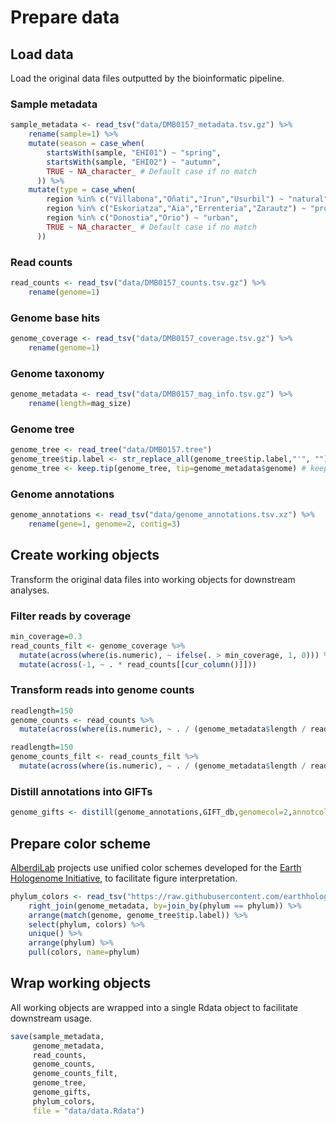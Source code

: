 # Prepare data

## Load data

Load the original data files outputted by the bioinformatic pipeline.

### Sample metadata

```r
sample_metadata <- read_tsv("data/DMB0157_metadata.tsv.gz") %>%
    rename(sample=1) %>%
    mutate(season = case_when(
        startsWith(sample, "EHI01") ~ "spring",
        startsWith(sample, "EHI02") ~ "autumn",
        TRUE ~ NA_character_ # Default case if no match
      )) %>%
    mutate(type = case_when(
        region %in% c("Villabona","Oñati","Irun","Usurbil") ~ "natural",
        region %in% c("Eskoriatza","Aia","Errenteria","Zarautz") ~ "protected",
        region %in% c("Donostia","Orio") ~ "urban",
        TRUE ~ NA_character_ # Default case if no match
      ))
```

### Read counts

```r
read_counts <- read_tsv("data/DMB0157_counts.tsv.gz") %>%
    rename(genome=1)
```

### Genome base hits

```r
genome_coverage <- read_tsv("data/DMB0157_coverage.tsv.gz") %>%
    rename(genome=1)
```

### Genome taxonomy

```r
genome_metadata <- read_tsv("data/DMB0157_mag_info.tsv.gz") %>%
    rename(length=mag_size)
```

### Genome tree

```r
genome_tree <- read_tree("data/DMB0157.tree")
genome_tree$tip.label <- str_replace_all(genome_tree$tip.label,"'", "") #remove single quotes in MAG names
genome_tree <- keep.tip(genome_tree, tip=genome_metadata$genome) # keep only MAG tips
```

### Genome annotations

```r
genome_annotations <- read_tsv("data/genome_annotations.tsv.xz") %>%
    rename(gene=1, genome=2, contig=3)
```

## Create working objects

Transform the original data files into working objects for downstream analyses.

### Filter reads by coverage

```r
min_coverage=0.3
read_counts_filt <- genome_coverage %>%
  mutate(across(where(is.numeric), ~ ifelse(. > min_coverage, 1, 0))) %>%
  mutate(across(-1, ~ . * read_counts[[cur_column()]])) 
```

### Transform reads into genome counts

```r
readlength=150
genome_counts <- read_counts %>%
  mutate(across(where(is.numeric), ~ . / (genome_metadata$length / readlength) ))
```

```r
readlength=150
genome_counts_filt <- read_counts_filt %>%
  mutate(across(where(is.numeric), ~ . / (genome_metadata$length / readlength) ))
```

### Distill annotations into GIFTs 

```r
genome_gifts <- distill(genome_annotations,GIFT_db,genomecol=2,annotcol=c(9,10,19), verbosity=F)
```

## Prepare color scheme

[AlberdiLab](www.alberdilab.dk) projects use unified color schemes developed for the [Earth Hologenome Initiative](www.earthhologenome.org), to facilitate figure interpretation.

```r
phylum_colors <- read_tsv("https://raw.githubusercontent.com/earthhologenome/EHI_taxonomy_colour/main/ehi_phylum_colors.tsv") %>%
    right_join(genome_metadata, by=join_by(phylum == phylum)) %>%
    arrange(match(genome, genome_tree$tip.label)) %>%
    select(phylum, colors) %>% 
    unique() %>%
    arrange(phylum) %>%
    pull(colors, name=phylum)
```

## Wrap working objects

All working objects are wrapped into a single Rdata object to facilitate downstream usage.

```r
save(sample_metadata, 
     genome_metadata, 
     read_counts, 
     genome_counts, 
     genome_counts_filt, 
     genome_tree,
     genome_gifts, 
     phylum_colors,
     file = "data/data.Rdata")
```
